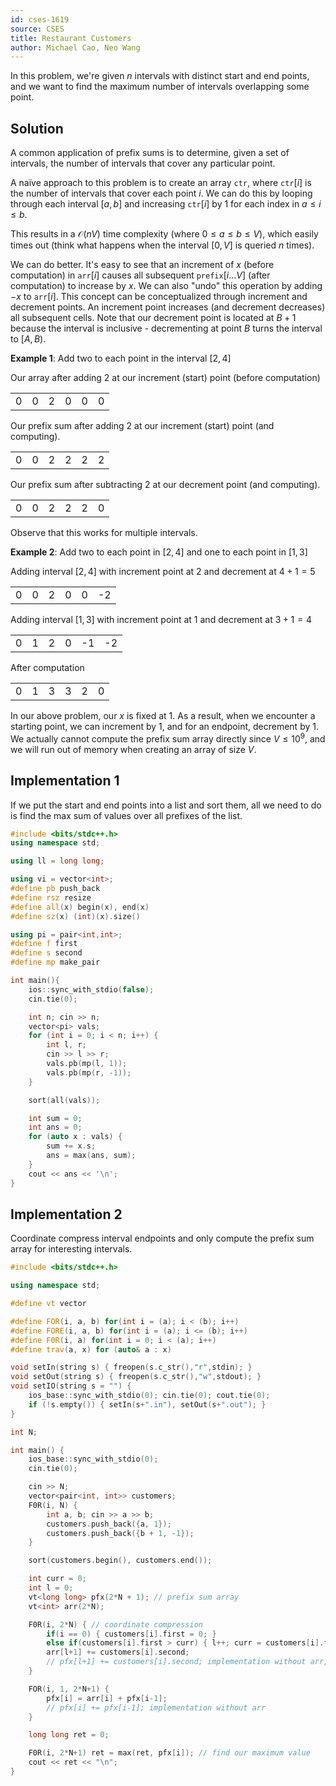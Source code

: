 ```yaml
---
id: cses-1619
source: CSES
title: Restaurant Customers
author: Michael Cao, Neo Wang
---
```


In this problem, we're given $n$ intervals with distinct start and end points, and we want to find the maximum number of intervals overlapping some point.

## Solution

A common application of prefix sums is to determine, given a set of intervals, the number of intervals that cover any particular point.

A naïve approach to this problem is to create an array $\texttt{ctr}$, where $\texttt{ctr}[i]$ is the number of intervals that cover each point $i$. We can do this by looping through each interval $[a,b]$ and increasing $\texttt{ctr}[i]$ by $1$ for each index in $a \leq i \leq b$.

This results in a $\mathcal{O}(nV)$ time complexity (where $0 \leq a \leq b \leq V$), which easily times out (think what happens when the interval $[0, V]$ is queried $n$ times).

We can do better. It's easy to see that an increment of $x$ (before computation) in $\texttt{arr}[i]$ causes all subsequent $\texttt{prefix}[i...V]$ (after computation) to increase by $x$. We can also "undo" this operation by adding $-x$ to $\texttt{arr}[i]$. This concept can be conceptualized through increment and decrement points. An increment point increases (and decrement decreases) all subsequent cells. Note that our decrement point is located at $B+1$ because the interval is inclusive - decrementing at point $B$ turns the interval to $[A, B)$.

**Example 1**: Add two to each point in the interval $[2, 4]$

Our array after adding 2 at our increment (start) point (before computation)

<center>
    <table className='text-center'>
        <tr>
            <td>0</td>
            <td>0</td>
            <td className='bg-green-200 dark:bg-green-800'>2</td>
            <td>0</td>
            <td>0</td>
            <td>0</td>
        </tr>
    </table>
</center>

Our prefix sum after adding 2 at our increment (start) point (and computing).

<center>
    <table className='text-center'>
        <tr>
            <td>0</td>
            <td>0</td>
            <td className='bg-green-200 dark:bg-green-800'>2</td>
            <td>2</td>
            <td>2</td>
            <td>2</td>
        </tr>
    </table>
</center>

Our prefix sum after subtracting 2 at our decrement point (and computing).

<center>
    <table className='text-center'>
        <tr>
            <td>0</td>
            <td>0</td>
            <td>2</td>
            <td>2</td>
            <td>2</td>
            <td className='bg-red-200 dark:bg-red-800'>0</td>
        </tr>
    </table>
</center>

Observe that this works for multiple intervals.

**Example 2**: Add two to each point in $[2, 4]$ and one to each point in $[1, 3]$

Adding interval $[2, 4]$ with increment point at $2$ and decrement at $4+1=5$

<center>
    <table className='text-center'>
        <tr>
            <td>0</td>
            <td>0</td>
            <td className='bg-green-200 dark:bg-green-800'>2</td>
            <td>0</td>
            <td>0</td>
            <td className='bg-red-200 dark:bg-red-800'>-2</td>
        </tr>
    </table>
</center>

Adding interval $[1, 3]$ with increment point at $1$ and decrement at $3+1=4$

<center>
    <table className='text-center'>
        <tr>
            <td>0</td>
            <td className='bg-green-200 dark:bg-green-800'>1</td>
            <td>2</td>
            <td>0</td>
            <td>-1</td>
            <td className='bg-red-200 dark:bg-red-800'>-2</td>
        </tr>
    </table>
</center>

After computation

<center>
    <table className='text-center'>
        <tr>
            <td>0</td>
            <td>1</td>
            <td>3</td>
            <td>3</td>
            <td>2</td>
            <td>0</td>
        </tr>
    </table>
</center>

In our above problem, our $x$ is fixed at $1$. As a result, when we encounter a starting point, we can increment by $1$, and for an endpoint, decrement by $1$. We actually cannot compute the prefix sum array directly since $V \leq 10^9$, and we will run out of memory when creating an array of size $V$.

## Implementation 1

If we put the start and end points into a list and sort them, all we need to do is find the max sum of values over all prefixes of the list.

```cpp
#include <bits/stdc++.h> 
using namespace std;

using ll = long long;

using vi = vector<int>;
#define pb push_back
#define rsz resize
#define all(x) begin(x), end(x)
#define sz(x) (int)(x).size()

using pi = pair<int,int>;
#define f first
#define s second
#define mp make_pair

int main(){
    ios::sync_with_stdio(false);
    cin.tie(0);

    int n; cin >> n;
    vector<pi> vals;
    for (int i = 0; i < n; i++) {
        int l, r; 
        cin >> l >> r;
        vals.pb(mp(l, 1));
        vals.pb(mp(r, -1));
    }

    sort(all(vals)); 

    int sum = 0;
    int ans = 0;
    for (auto x : vals) {
        sum += x.s;
        ans = max(ans, sum);
    }
    cout << ans << '\n';
}
```

## Implementation 2

Coordinate compress interval endpoints and only compute the prefix sum array for interesting intervals.

<LanguageSection>

<CPPSection>

```cpp
#include <bits/stdc++.h>

using namespace std;

#define vt vector

#define FOR(i, a, b) for(int i = (a); i < (b); i++)
#define FORE(i, a, b) for(int i = (a); i <= (b); i++)
#define F0R(i, a) for(int i = 0; i < (a); i++)
#define trav(a, x) for (auto& a : x)

void setIn(string s) { freopen(s.c_str(),"r",stdin); }
void setOut(string s) { freopen(s.c_str(),"w",stdout); }
void setIO(string s = "") {
    ios_base::sync_with_stdio(0); cin.tie(0); cout.tie(0);
    if (!s.empty()) { setIn(s+".in"), setOut(s+".out"); }
}

int N;

int main() {
    ios_base::sync_with_stdio(0);
    cin.tie(0);

    cin >> N;
    vector<pair<int, int>> customers;
    F0R(i, N) {
        int a, b; cin >> a >> b;
        customers.push_back({a, 1});
        customers.push_back({b + 1, -1});
    }

    sort(customers.begin(), customers.end());

    int curr = 0;
    int l = 0;
    vt<long long> pfx(2*N + 1); // prefix sum array
    vt<int> arr(2*N);

    F0R(i, 2*N) { // coordinate compression
        if(i == 0) { customers[i].first = 0; }
        else if(customers[i].first > curr) { l++; curr = customers[i].first; } // we move a pointer
        arr[l+1] += customers[i].second;
        // pfx[l+1] += customers[i].second; implementation without arr, merges all interval end and starts here
    }

    FOR(i, 1, 2*N+1) {
        pfx[i] = arr[i] + pfx[i-1];
        // pfx[i] += pfx[i-1]; implementation without arr
    }

    long long ret = 0;

    F0R(i, 2*N+1) ret = max(ret, pfx[i]); // find our maximum value
    cout << ret << "\n";
}
```

</CPPSection>

</LanguageSection>

